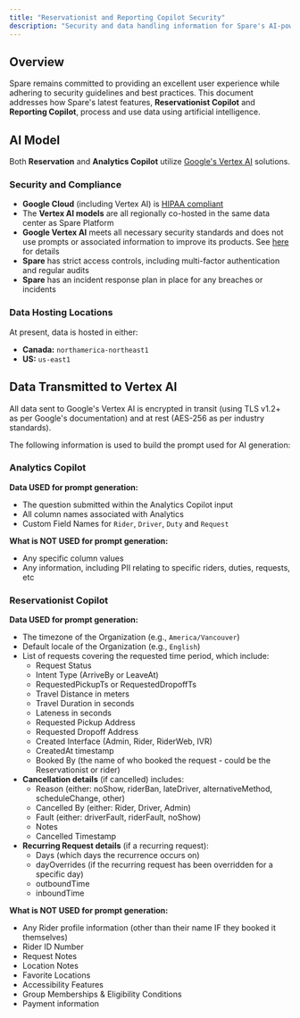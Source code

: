 ```yaml
---
title: "Reservationist and Reporting Copilot Security"
description: "Security and data handling information for Spare's AI-powered Reservationist and Reporting Copilot features"
---
```


## Overview

Spare remains committed to providing an excellent user experience while adhering to security guidelines and best practices. This document addresses how Spare's latest features, **Reservationist Copilot** and **Reporting Copilot**, process and use data using artificial intelligence.

## AI Model

Both **Reservation** and **Analytics Copilot** utilize [Google's Vertex AI](https://cloud.google.com/vertex-ai?hl=en) solutions.

### Security and Compliance

- **Google Cloud** (including Vertex AI) is [HIPAA compliant](https://cloud.google.com/security/compliance/hipaa)
- The **Vertex AI models** are all regionally co-hosted in the same data center as Spare Platform
- **Google Vertex AI** meets all necessary security standards and does not use prompts or associated information to improve its products. See [here](https://ai.google.dev/gemini-api/terms#data-use-paid) for details
- **Spare** has strict access controls, including multi-factor authentication and regular audits
- **Spare** has an incident response plan in place for any breaches or incidents

### Data Hosting Locations

At present, data is hosted in either:
- **Canada:** `northamerica-northeast1`
- **US:** `us-east1`

## Data Transmitted to Vertex AI

All data sent to Google's Vertex AI is encrypted in transit (using TLS v1.2+ as per Google's documentation) and at rest (AES-256 as per industry standards).

The following information is used to build the prompt used for AI generation:

### Analytics Copilot

**Data USED for prompt generation:**
- The question submitted within the Analytics Copilot input
- All column names associated with Analytics
- Custom Field Names for `Rider`, `Driver`, `Duty` and `Request`

**What is NOT USED for prompt generation:**
- Any specific column values
- Any information, including PII relating to specific riders, duties, requests, etc

### Reservationist Copilot

**Data USED for prompt generation:**
- The timezone of the Organization (e.g., `America/Vancouver`)
- Default locale of the Organization (e.g., `English`)
- List of requests covering the requested time period, which include:
  - Request Status
  - Intent Type (ArriveBy or LeaveAt)
  - RequestedPickupTs or RequestedDropoffTs
  - Travel Distance in meters
  - Travel Duration in seconds
  - Lateness in seconds
  - Requested Pickup Address
  - Requested Dropoff Address
  - Created Interface (Admin, Rider, RiderWeb, IVR)
  - CreatedAt timestamp
  - Booked By (the name of who booked the request - could be the Reservationist or rider)
- **Cancellation details** (if cancelled) includes:
  - Reason (either: noShow, riderBan, lateDriver, alternativeMethod, scheduleChange, other)
  - Cancelled By (either: Rider, Driver, Admin)
  - Fault (either: driverFault, riderFault, noShow)
  - Notes
  - Cancelled Timestamp
- **Recurring Request details** (if a recurring request):
  - Days (which days the recurrence occurs on)
  - dayOverrides (if the recurring request has been overridden for a specific day)
  - outboundTime
  - inboundTime

**What is NOT USED for prompt generation:**
- Any Rider profile information (other than their name IF they booked it themselves)
- Rider ID Number
- Request Notes
- Location Notes
- Favorite Locations
- Accessibility Features
- Group Memberships & Eligibility Conditions
- Payment information